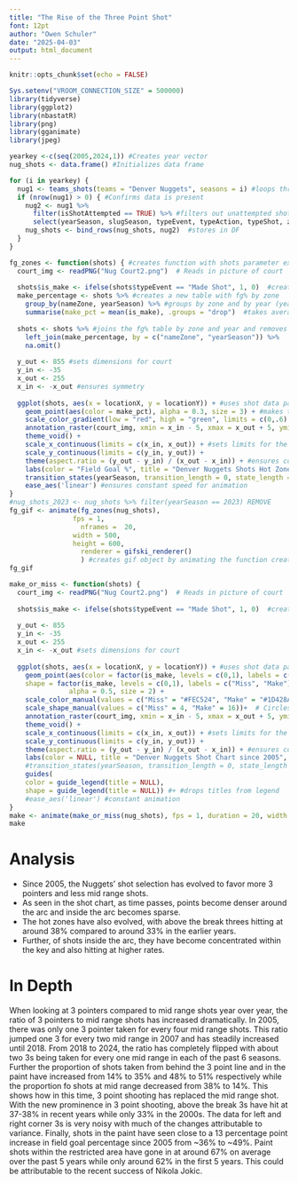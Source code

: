```yaml
---
title: "The Rise of the Three Point Shot"
font: 12pt
author: "Owen Schuler"
date: "2025-04-03"
output: html_document
---
```


```r
knitr::opts_chunk$set(echo = FALSE)
```

```r
Sys.setenv("VROOM_CONNECTION_SIZE" = 500000)
library(tidyverse)
library(ggplot2)
library(nbastatR)
library(png)
library(gganimate)
library(jpeg)
```

```r
yearkey <-c(seq(2005,2024,1)) #Creates year vector
nug_shots <- data.frame() #Initializes data frame

for (i in yearkey) {
  nug1 <- teams_shots(teams = "Denver Nuggets", seasons = i) #loops through all years
  if (nrow(nug1) > 0) { #Confirms data is present
    nug2 <- nug1 %>% 
      filter(isShotAttempted == TRUE) %>% #filters out unattempted shots
      select(yearSeason, slugSeason, typeEvent, typeAction, typeShot, zoneBasic, zoneRange, nameZone, slugZone, locationX, locationY, distanceShot) #selects necessary variables
    nug_shots <- bind_rows(nug_shots, nug2)  #stores in DF
  }
}
```

```r
fg_zones <- function(shots) { #creates function with shots parameter expecting shot data with locationX and Y variables
  court_img <- readPNG("Nug Court2.png")  # Reads in picture of court
  
  shots$is_make <- ifelse(shots$typeEvent == "Made Shot", 1, 0)  #creates a new column with a binary variable to indicate makes and misses
  make_percentage <- shots %>% #creates a new table with fg% by zone
    group_by(nameZone, yearSeason) %>% #groups by zone and by year (year for animation)
    summarise(make_pct = mean(is_make), .groups = "drop")  #takes average of binary column which is equal to the percentage of makes
  
  shots <- shots %>% #joins the fg% table by zone and year and removes NAs
    left_join(make_percentage, by = c("nameZone", "yearSeason")) %>% 
    na.omit() 
  
  y_out <- 855 #sets dimensions for court
  y_in <- -35
  x_out <- 255
  x_in <- -x_out #ensures symmetry
  
  ggplot(shots, aes(x = locationX, y = locationY)) + #uses shot data passed into the function with location data
    geom_point(aes(color = make_pct), alpha = 0.3, size = 3) + #makes the shots appear as points with size 3 and .3 opacity
    scale_color_gradient(low = "red", high = "green", limits = c(0,.6) ,labels= scales::percent_format(accuracy = 1)) + #creates a gradient color scale for shooting zones to indicate fg% as a continuous variable. capped at .6 so that differences between percentages are more pronounced.
    annotation_raster(court_img, xmin = x_in - 5, xmax = x_out + 5, ymin = y_in - 5, ymax = y_out + 15) + #stretches image to align with where 3pt vs 2pt shots as well as the basket are in the data.
    theme_void() +
    scale_x_continuous(limits = c(x_in, x_out)) + #sets limits for the court
    scale_y_continuous(limits = c(y_in, y_out)) +
    theme(aspect.ratio = (y_out - y_in) / (x_out - x_in)) + #ensures consistent ratio/scale
    labs(color = "Field Goal %", title = "Denver Nuggets Shots Hot Zones since 2005", subtitle ="{closest_state} Season")+ #labels + dynamic label for flipping through seasons
    transition_states(yearSeason, transition_length = 0, state_length = 1)+ 
    ease_aes('linear') #ensures constant speed for animation
}
#nug_shots_2023 <- nug_shots %>% filter(yearSeason == 2023) REMOVE
fg_gif <- animate(fg_zones(nug_shots), 
                fps = 1, 
                  nframes =  20, 
                width = 500, 
                height = 600, 
                  renderer = gifski_renderer()
                  ) #creates gif object by animating the function created beforehand
fg_gif
```




```r
make_or_miss <- function(shots) {
  court_img <- readPNG("Nug Court2.png")  # Reads in picture of court
  
  shots$is_make <- ifelse(shots$typeEvent == "Made Shot", 1, 0)  #creates a new column with a binary variable to indicate makes and misses
 
  y_out <- 855
  y_in <- -35
  x_out <- 255
  x_in <- -x_out #sets dimensions for court
  
  ggplot(shots, aes(x = locationX, y = locationY)) + #uses shot data passed into the function with location data
    geom_point(aes(color = factor(is_make, levels = c(0,1), labels = c("Miss", "Make")), #correctly labels misses and makes
    shape = factor(is_make, levels = c(0,1), labels = c("Miss", "Make"))), #makes color and shape dependent on shot type
               alpha = 0.5, size = 2) + 
    scale_color_manual(values = c("Miss" = "#FEC524", "Make" = "#1D428A"))+
    scale_shape_manual(values = c("Miss" = 4, "Make" = 16))+  # Circles for makes, X's for misses
    annotation_raster(court_img, xmin = x_in - 5, xmax = x_out + 5, ymin = y_in - 5, ymax = y_out + 15) + #stretches image to align with where 3pt vs 2pt shots as well as the basket are in the data.
    theme_void() +
    scale_x_continuous(limits = c(x_in, x_out)) + #sets limits for the court
    scale_y_continuous(limits = c(y_in, y_out)) +
    theme(aspect.ratio = (y_out - y_in) / (x_out - x_in)) + #ensures consistent ratio/scale
    labs(color = NULL, title = "Denver Nuggets Shot Chart since 2005", subtitle = "{closest_state} Season") + #labels
    #transition_states(yearSeason, transition_length = 0, state_length = 1) +#separates transitions
    guides(
    color = guide_legend(title = NULL), 
    shape = guide_legend(title = NULL)) #+ #drops titles from legend
    #ease_aes('linear') #constant animation
}
make <- animate(make_or_miss(nug_shots), fps = 1, duration = 20, width = 500, height = 600, renderer = gifski_renderer())
make
```



# Analysis
- Since 2005, the Nuggets' shot selection has evolved to favor more 3 pointers and less mid range shots.
- As seen in the shot chart, as time passes, points become denser around the arc and inside the arc becomes sparse.
- The hot zones have also evolved, with above the break threes hitting at around 38% compared to around 33% in the earlier years.
- Further, of shots inside the arc, they have become concentrated within the key and also hitting at higher rates.

# In Depth
When looking at 3 pointers compared to mid range shots year over year, the ratio of 3 pointers to mid range shots has increased dramatically. In 2005, there was only one 3 pointer taken for every four mid range shots. This ratio jumped one 3 for every two mid range in 2007 and has steadily increased until 2018. From 2018 to 2024, the ratio has completely flipped with about two 3s being taken for every one mid range in each of the past 6 seasons. Further the proportion of shots taken from behind the 3 point line and in the paint have increased from 14% to 35% and 48% to 51% respectively while the proportion fo shots at mid range decreased from 38% to 14%. This shows how in this time, 3 point shooting has replaced the mid range shot. With the new prominence in 3 point shooting, above the break 3s have hit at 37-38% in recent years while only 33% in the 2000s. The data for left and right corner 3s is very noisy with much of the changes attributable to variance. Finally, shots in the paint have seen close to a 13 percentage point increase in field goal percentage since 2005 from ~36% to ~49%. Paint shots within the restricted area have gone in at around 67% on average over the past 5 years while only around 62% in the first 5 years. This could be attributable to the recent success of Nikola Jokic.

